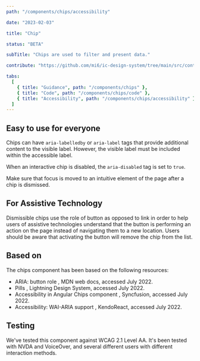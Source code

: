 ```yaml
---
path: "/components/chips/accessibility"

date: "2023-02-03"

title: "Chip"

status: "BETA"

subTitle: "Chips are used to filter and present data."

contribute: "https://github.com/mi6/ic-design-system/tree/main/src/content/structured/components/chips"

tabs:
  [
    { title: "Guidance", path: "/components/chips" },
    { title: "Code", path: "/components/chips/code" },
    { title: "Accessibility", path: "/components/chips/accessibility" },
  ]
---
```


## Easy to use for everyone

Chips can have `aria-labelledby` or `aria-label` tags that provide additional content to the visible label. However, the visible label must be included within the accessible label.

When an interactive chip is disabled, the `aria-disabled` tag is set to `true`.

Make sure that focus is moved to an intuitive element of the page after a chip is dismissed.

## For Assistive Technology

Dismissible chips use the role of button as opposed to link in order to help users of assistive technologies understand that the button is performing an action on the page instead of navigating them to a new location. Users should be aware that activating the button will remove the chip from the list.

## Based on

The chips component has been based on the following resources:

<ul>
  <li>
    <ic-link
      target="_blank"
      href="https://developer.mozilla.org/en-US/docs/Web/Accessibility/ARIA/Roles/button_role"
      rel="noreferer noopener nofollow"
    >
      ARIA: button role
    </ic-link>
    , MDN web docs, accessed July 2022.
  </li>
  <li>
    <ic-link
      target="_blank"
      href="https://www.lightningdesignsystem.com/components/pills/"
      rel="noreferer noopener nofollow"
    >
      Pills
    </ic-link>
    , Lightning Design System, accessed July 2022.
  </li>
  <li>
    <ic-link
      target="_blank"
      href="https://ej2.syncfusion.com/angular/documentation/chips/accessibility/"
      rel="noreferer noopener nofollow"
    >
      Accessibility in Angular Chips component
    </ic-link>
    , Syncfusion, accessed July 2022.
  </li>
  <li>
    <ic-link
      target="_blank"
      href="https://www.telerik.com/kendo-react-ui/components/buttons/chiplist/accessibility/"
      rel="noreferer noopener nofollow"
    >
      Accessibility: WAI-ARIA support
    </ic-link>
    , KendoReact, accessed July 2022.
  </li>
</ul>

## Testing

We've tested this component against WCAG 2.1 Level AA. It's been tested with NVDA and VoiceOver, and several different users with different interaction methods.

